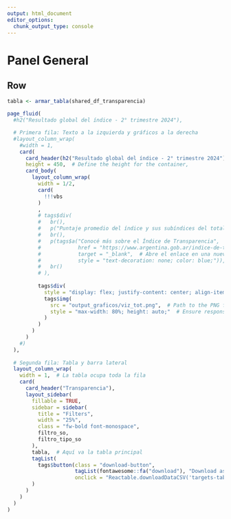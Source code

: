 ```yaml
---
output: html_document
editor_options: 
  chunk_output_type: console
---
```



Panel General
===================================== 


Row
-------------------------------------


```r
tabla <- armar_tabla(shared_df_transparencia)

page_fluid(
  #h2("Resultado global del índice - 2° trimestre 2024"),

  # Primera fila: Texto a la izquierda y gráficos a la derecha
  #layout_column_wrap(
    #width = 1,
    card(
      card_header(h2("Resultado global del índice - 2° trimestre 2024")),
      height = 450,  # Define the height for the container,
      card_body(
        layout_column_wrap(
          width = 1/2,
          card(
            !!!vbs
          )
          ,
          # tags$div(
          #   br(),
          #   p("Puntaje promedio del índice y sus subíndices del total de los 210 organismos monitoreados"),
          #   br(),
          #   p(tags$a("Conocé más sobre el Índice de Transparencia",
          #            href = "https://www.argentina.gob.ar/indice-de-transparencia", 
          #            target = "_blank",  # Abre el enlace en una nueva pestaña
          #            style = "text-decoration: none; color: blue;")),
          #   br()
          # ),
          
          tags$div(
            style = "display: flex; justify-content: center; align-items: center; height: 100%;",
            tags$img(
              src = "output_graficos/viz_tot.png",  # Path to the PNG file
              style = "max-width: 80%; height: auto;"  # Ensure responsive scaling
            )
          )
        )
      )
    #)
  ),
  
  # Segunda fila: Tabla y barra lateral
  layout_column_wrap(
    width = 1,  # La tabla ocupa toda la fila
    card(
      card_header("Transparencia"),
      layout_sidebar(
        fillable = TRUE, 
        sidebar = sidebar(
          title = "Filters",
          width = "25%",
          class = "fw-bold font-monospace",
          filtro_so,
          filtro_tipo_so
        ),
        tabla,  # Aquí va la tabla principal
        tagList(
          tags$button(class = "download-button",
                      tagList(fontawesome::fa("download"), "Download as CSV"),
                      onclick = "Reactable.downloadDataCSV('targets-table', 'city-targets.csv')")
        )
      )
    )
  )
)


```
